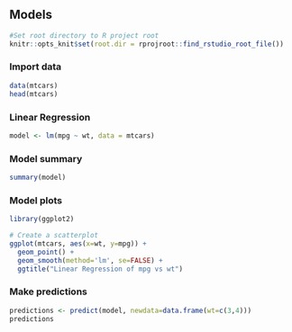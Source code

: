 ## Models

```r
#Set root directory to R project root
knitr::opts_knit$set(root.dir = rprojroot::find_rstudio_root_file())
```


### Import data

```r
data(mtcars)
head(mtcars)
```


### Linear Regression
```r
model <- lm(mpg ~ wt, data = mtcars)
```

### Model summary

```r
summary(model)
```


### Model plots
```r
library(ggplot2)

# Create a scatterplot
ggplot(mtcars, aes(x=wt, y=mpg)) +
  geom_point() +
  geom_smooth(method='lm', se=FALSE) +
  ggtitle("Linear Regression of mpg vs wt")
```

### Make predictions
```r
predictions <- predict(model, newdata=data.frame(wt=c(3,4)))
predictions
```

